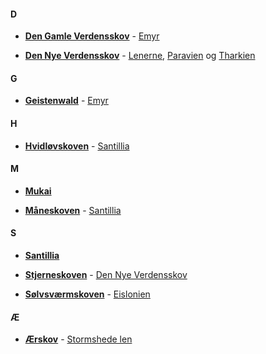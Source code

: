 {{title:Skove}}
{{author:Laura Holmegaard}}
{{timestamp:2009-11-26T16:29:28Z}}
{{copyright:Skove}}
====D====

*'''[[Verdensskoven|Den Gamle Verdensskov]]''' - [[Emyr]]

*'''[[Verdensskoven|Den Nye Verdensskov]]''' - [[Lenerne]], [[Paravien]] og [[Tharkien]]

====G====

*'''[[Geistenwald]]''' - [[Emyr]]

====H====

*'''[[Hvidløvskoven]]''' - [[Santillia]]


====M====

*'''[[Mukai]]'''

*'''[[Måneskoven]]''' - [[Santillia]]


====S====

*'''[[Santillia]]'''

*'''[[Stjerneskoven]]''' - [[Verdensskoven|Den Nye Verdensskov]]

*'''[[Sølvsværmskoven]]''' - [[Eislonien]]


====Æ====

*'''[[Ærskov]]''' - [[Stormshede len]]